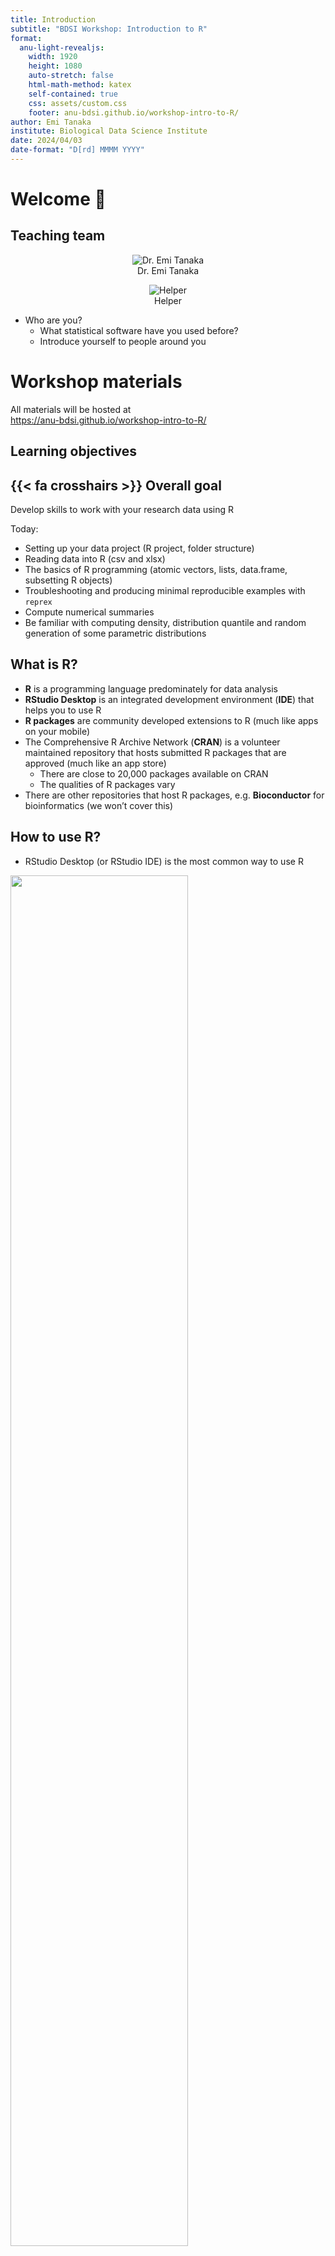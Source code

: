 ```yaml
---
title: Introduction 
subtitle: "BDSI Workshop: Introduction to R"
format:
  anu-light-revealjs:
    width: 1920
    height: 1080
    auto-stretch: false
    html-math-method: katex
    self-contained: true
    css: assets/custom.css
    footer: anu-bdsi.github.io/workshop-intro-to-R/
author: Emi Tanaka
institute: Biological Data Science Institute
date: 2024/04/03
date-format: "D[rd] MMMM YYYY"
---
```



# Welcome 👋


## Teaching team 

::: {layout-ncol=3 style="text-align:center;"}


![Dr. Emi Tanaka](images/team/emi-square.png){.circle-image-120}

![Helper](images/team/dummy.jpg){.circle-image-120}


:::

::: incremental

- Who are you?
  - What statistical software have you used before?
  - Introduce yourself to people around you
    
:::

# Workshop materials

::: box

All materials will be hosted at<br> [<https://anu-bdsi.github.io/workshop-intro-to-R/>]{.f-subheadline target="_blank"}

:::


## Learning objectives

::: {.callout-note icon=false}

## {{< fa crosshairs >}} Overall goal

Develop skills to work with your research data using R 

:::

Today:

- Setting up your data project (R project, folder structure)
- Reading data into R (csv and xlsx)
- The basics of R programming (atomic vectors, lists, data.frame, subsetting R objects)
- Troubleshooting and producing minimal reproducible examples with `reprex`
- Compute numerical summaries
- Be familiar with computing density, distribution quantile and random generation of some parametric distributions


  
  
## What is R?

::: incremental

- **R** is a programming language predominately for data analysis
- **RStudio Desktop** is an integrated development environment (**IDE**) that helps you to use R
- **R packages** are community developed extensions to R [(much like apps on your mobile)]{.grey}
- The Comprehensive R Archive Network (**CRAN**) is a volunteer maintained repository that hosts submitted R packages that are approved [(much like an app store)]{.grey}
  - There are close to 20,000 packages available on CRAN
  - The qualities of R packages vary 
- There are other repositories that host R packages, e.g. **Bioconductor** for bioinformatics [(we won't cover this)]{.grey}
:::

## How to use R?

- RStudio Desktop (or RStudio IDE) is the most common way to use R

![](images/rstudio-desktop-annotation.png){.ba width="75%"}

- You can type operations directly into the Console pane

## Why learn R?

::: incremental

- R is one of the top programming languages for statistics or data science
  - Python is also a good alternative language for data science 
  - Better to have a mastery of at least one language rather than none
- R was initially developed by statisticians for statisticians 
  - State-of-the-art statistical methods are generally more readily available in R
- R has an active and friendly community 
- R is a free and open source software (FOSS) 
  - free = money is not a barrier to use it
  - open source software = transparency
  
:::


## How to get better at R?

::: incremental

- [PRACTICE]{.f-headline}
- Practice with a purpose (e.g. using R on your own data)
- Try teaching and helping others with their R problem 
- Have a [willingness to _continuously_ learn and adapt]{.f-subheadline}
  - R is an ever evolving language [(check the [release news](https://cran.r-project.org/doc/manuals/r-release/NEWS.html) every so often)]{.grey}
  - new features and packages are added very frequently
  - whether you are a beginner or not, there are always things we do not know about R
- Do you have any strategies or tips? Please share!

:::